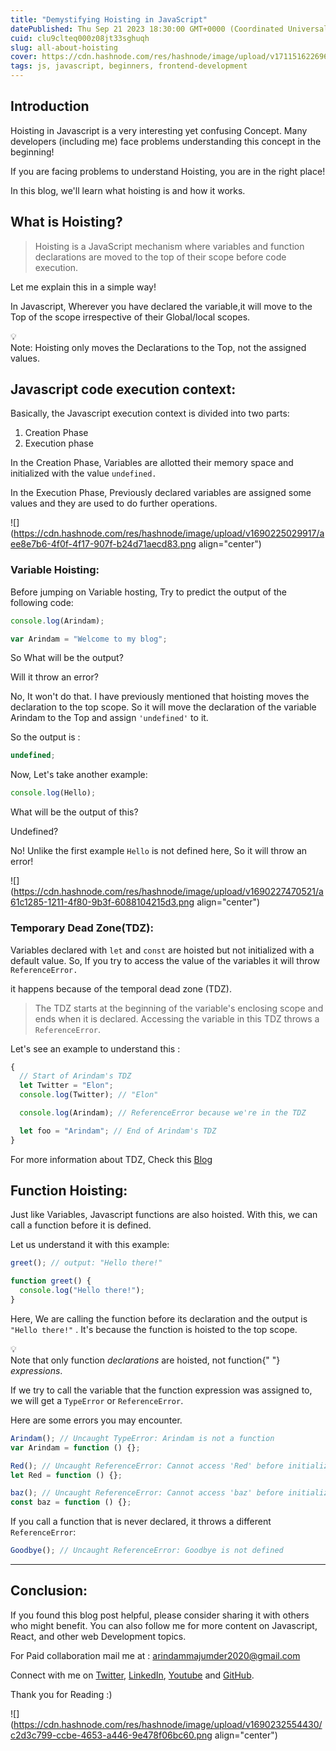 ```yaml
---
title: "Demystifying Hoisting in JavaScript"
datePublished: Thu Sep 21 2023 18:30:00 GMT+0000 (Coordinated Universal Time)
cuid: clu9clteq000z08jt33sghuqh
slug: all-about-hoisting
cover: https://cdn.hashnode.com/res/hashnode/image/upload/v1711516226961/603274dc-e8c6-4356-a152-46a8ee60549b.png
tags: js, javascript, beginners, frontend-development
---
```


## Introduction

Hoisting in Javascript is a very interesting yet confusing Concept. Many developers (including me) face problems understanding this concept in the beginning!

If you are facing problems to understand Hoisting, you are in the right place!

In this blog, we'll learn what hoisting is and how it works.

## What is Hoisting?

> Hoisting is a JavaScript mechanism where variables and function declarations are moved to the top of their scope before code execution.

Let me explain this in a simple way!

In Javascript, Wherever you have declared the variable,it will move to the Top of the scope irrespective of their Global/local scopes.

<div data-node-type="callout">
  <div data-node-type="callout-emoji">💡</div>
  <div data-node-type="callout-text">
    Note: Hoisting only moves the Declarations to the Top, not the assigned
    values.
  </div>
</div>

## Javascript code execution context:

Basically, the Javascript execution context is divided into two parts:

1. Creation Phase
2. Execution phase

In the Creation Phase, Variables are allotted their memory space and initialized with the value `undefined.`

In the Execution Phase, Previously declared variables are assigned some values and they are used to do further operations.

![](https://cdn.hashnode.com/res/hashnode/image/upload/v1690225029917/aee8e7b6-4f0f-4f17-907f-b24d71aecd83.png align="center")

### Variable Hoisting:

Before jumping on Variable hosting, Try to predict the output of the following code:

```javascript
console.log(Arindam);

var Arindam = "Welcome to my blog";
```

So What will be the output?

Will it throw an error?

No, It won't do that. I have previously mentioned that hoisting moves the declaration to the top scope. So it will move the declaration of the variable Arindam to the Top and assign `'undefined'` to it.

So the output is :

```javascript
undefined;
```

Now, Let's take another example:

```javascript
console.log(Hello);
```

What will be the output of this?

Undefined?

No! Unlike the first example `Hello` is not defined here, So it will throw an error!

![](https://cdn.hashnode.com/res/hashnode/image/upload/v1690227470521/a61c1285-1211-4f80-9b3f-6088104215d3.png align="center")

### Temporary Dead Zone(TDZ):

Variables declared with `let` and `const` are hoisted but not initialized with a default value. So, If you try to access the value of the variables it will throw `ReferenceError.`

it happens because of the temporal dead zone (TDZ).

> The TDZ starts at the beginning of the variable's enclosing scope and ends when it is declared. Accessing the variable in this TDZ throws a `ReferenceError`.

Let's see an example to understand this :

```javascript
{
  // Start of Arindam's TDZ
  let Twitter = "Elon";
  console.log(Twitter); // "Elon"

  console.log(Arindam); // ReferenceError because we're in the TDZ

  let foo = "Arindam"; // End of Arindam's TDZ
}
```

For more information about TDZ, Check this [Blog](https://www.freecodecamp.org/news/what-is-the-temporal-dead-zone/)

## Function Hoisting:

Just like Variables, Javascript functions are also hoisted. With this, we can call a function before it is defined.

Let us understand it with this example:

```javascript
greet(); // output: "Hello there!"

function greet() {
  console.log("Hello there!");
}
```

Here, We are calling the function before its declaration and the output is `"Hello there!"` . It's because the function is hoisted to the top scope.

<div data-node-type="callout">
  <div data-node-type="callout-emoji">💡</div>
  <div data-node-type="callout-text">
    Note that only function <em>declarations</em> are hoisted, not function{" "}
    <em>expressions</em>.
  </div>
</div>

If we try to call the variable that the function expression was assigned to, we will get a `TypeError` or `ReferenceError`.

Here are some errors you may encounter.

```javascript
Arindam(); // Uncaught TypeError: Arindam is not a function
var Arindam = function () {};

Red(); // Uncaught ReferenceError: Cannot access 'Red' before initialization
let Red = function () {};

baz(); // Uncaught ReferenceError: Cannot access 'baz' before initialization
const baz = function () {};
```

If you call a function that is never declared, it throws a different `ReferenceError`:

```js
Goodbye(); // Uncaught ReferenceError: Goodbye is not defined
```

---

## Conclusion:

If you found this blog post helpful, please consider sharing it with others who might benefit. You can also follow me for more content on Javascript, React, and other web Development topics.

For Paid collaboration mail me at : [arindammajumder2020@gmail.com](mailto:arindammajumder2020@gmail.com)

Connect with me on [Twitter](https://twitter.com/intent/follow?screen_name=Arindam_1729), [LinkedIn](https://www.linkedin.com/in/arindam2004/), [Youtube](https://www.youtube.com/channel/@Arindam_1729) and [GitHub](https://github.com/Arindam200).

Thank you for Reading :)

![](https://cdn.hashnode.com/res/hashnode/image/upload/v1690232554430/c2d3c799-ccbe-4653-a446-9e478f06bc60.png align="center")
